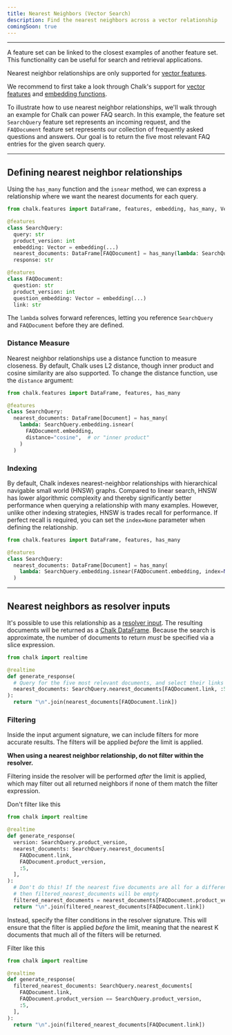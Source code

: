 ```yaml
---
title: Nearest Neighbors (Vector Search)
description: Find the nearest neighbors across a vector relationship
comingSoon: true
---
```



---

A feature set can be linked to the closest examples of another feature set. This functionality can be useful for search and retrieval applications.

Nearest neighbor relationships are only supported for [vector features](/docs/feature-types#vectors).

<TipInfo>
  We recommend to first take a look through Chalk's support for <a href="/docs/feature-types#vectors">vector
  features</a> and <a href="/docs/embeddings">embedding functions</a>.
</TipInfo>


To illustrate how to use nearest neighbor relationships, we'll walk through an example for Chalk can power FAQ search.
In this example, the feature set `SearchQuery` feature set represents an incoming request, and the `FAQDocument` feature set represents our collection
of frequently asked questions and answers. Our goal is to return the five most relevant FAQ entries for the given search query.

---

## Defining nearest neighbor relationships
Using the `has_many` function and the `isnear` method, we can express a relationship where we want the nearest documents for each query.

```py
from chalk.features import DataFrame, features, embedding, has_many, Vector

@features
class SearchQuery:
  query: str
  product_version: int
  embedding: Vector = embedding(...)
  nearest_documents: DataFrame[FAQDocument] = has_many(lambda: SearchQuery.embedding.isnear(FAQDocument.embedding))
  response: str

@features
class FAQDocument:
  question: str
  product_version: int
  question_embedding: Vector = embedding(...)
  link: str
```

<TipInfo>
  The <code>lambda</code> solves forward references, letting you reference <code>SearchQuery</code> and <code>FAQDocument</code> before they
  are defined.
</TipInfo>

### Distance Measure

Nearest neighbor relationships use a distance function to measure closeness. By default, Chalk uses L2 distance, though inner product and cosine similarity are
also supported. To change the distance function, use the `distance` argument:

```py
from chalk.features import DataFrame, features, has_many

@features
class SearchQuery:
  nearest_documents: DataFrame[Document] = has_many(
    lambda: SearchQuery.embedding.isnear(
      FAQDocument.embedding,
      distance="cosine",  # or "inner product"
    )
  )
```


### Indexing

By default, Chalk indexes nearest-neighbor relationships with hierarchical navigable small world (HNSW) graphs.
Compared to linear search,
HNSW has lower algorithmic complexity and thereby significantly better performance when querying a relationship with
many examples. However, unlike other indexing strategies,
HNSW is trades recall for performance. If perfect recall is required, you can set the `index=None` parameter when
defining the relationship.

```py
from chalk.features import DataFrame, features, has_many

@features
class SearchQuery:
  nearest_documents: DataFrame[Document] = has_many(
    lambda: SearchQuery.embedding.isnear(FAQDocument.embedding, index=None)
  )
```

---

## Nearest neighbors as resolver inputs

It's possible to use this relationship as a [resolver input](/docs/resolver-inputs#vector-dependencies). The resulting documents will be returned
as a [Chalk DataFrame](/docs/dataframe). Because the search is approximate, the number of documents to return *must* be specified via a slice
expression.

```py
from chalk import realtime

@realtime
def generate_response(
  # Query for the five most relevant documents, and select their links
  nearest_documents: SearchQuery.nearest_documents[FAQDocument.link, :5],
):
  return "\n".join(nearest_documents[FAQDocument.link])
```

### Filtering

Inside the input argument signature, we can include filters for more accurate results. The filters will be applied _before_ the limit is applied.

**When using a nearest neighbor relationship, do not filter within the resolver.**

Filtering inside the resolver will be performed _after_ the limit is applied, which may filter out all returned neighbors if none of them match the filter expression.

<TipBad>Don't filter like this</TipBad>

```py
from chalk import realtime

@realtime
def generate_response(
  version: SearchQuery.product_version,
  nearest_documents: SearchQuery.nearest_documents[
    FAQDocument.link,
    FAQDocument.product_version,
    :5,
  ],
):
  # Don't do this! If the nearest five documents are all for a different product version,
  # then filtered_nearest_documents will be empty
  filtered_nearest_documents = nearest_documents[FAQDocument.product_version == version]
  return "\n".join(filtered_nearest_documents[FAQDocument.link])
```

Instead, specify the filter conditions in the resolver signature. This will ensure that the filter is applied _before_ the limit,
meaning that the nearest K documents that much all of the filters will be returned.

<TipGood>Filter like this</TipGood>

```py
from chalk import realtime

@realtime
def generate_response(
  filtered_nearest_documents: SearchQuery.nearest_documents[
    FAQDocument.link,
    FAQDocument.product_version == SearchQuery.product_version,
    :5,
  ],
):
  return "\n".join(filtered_nearest_documents[FAQDocument.link])
```
